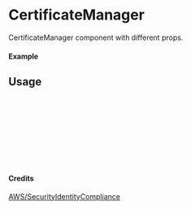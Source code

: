 
<Meta of={CertificateManager} title="AWS/SecurityIdentityCompliance/CertificateManager" />

# CertificateManager

CertificateManager component with different props.

#### Example

<Canvas of={CertificateManager.Primary} />

## Usage

```ts
import { CertificateManager } from "yadl-ui";

const Example = () => {
  return (
      <CertificateManager />
  );
};

export default Example;
```

#### Credits
[AWS/SecurityIdentityCompliance](https://aws-icons.com/)
